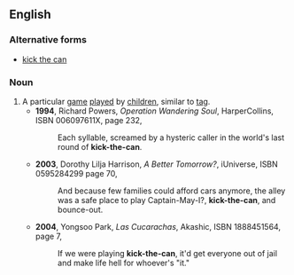 ==English==
{{wikipedia|kick the can}}

===Alternative forms===
* [[kick the can]]

===Noun===
{{en-noun|-|head=[[kick]]-[[the]]-[[can]]}}
# A particular [[game]] [[play]]ed by [[children]], similar to [[tag]].
#* '''1994''', Richard Powers, ''Operation Wandering Soul'', HarperCollins, ISBN 006097611X, page 232,
#*: Each syllable, screamed by a hysteric caller in the world's last round of '''kick-the-can'''.
#* '''2003''', Dorothy Lilja Harrison, ''A Better Tomorrow?'', iUniverse, ISBN 0595284299 page 70,
#*: And because few families could afford cars anymore, the alley was a safe place to play Captain-May-I?, '''kick-the-can''', and bounce-out.
#* '''2004''', Yongsoo Park, ''Las Cucarachas'', Akashic, ISBN 1888451564, page 7,
#*: If we were playing '''kick-the-can''', it'd get everyone out of jail and make life hell for whoever's "it."